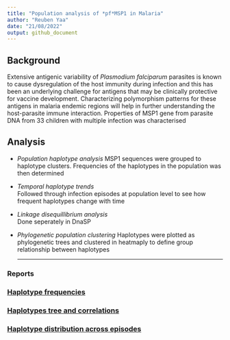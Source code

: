 ```yaml
---
title: "Population analysis of *pf*MSP1 in Malaria"
author: "Reuben Yaa"
date: "21/08/2022"
output: github_document
---
```

## Background
  
Extensive antigenic variability of *Plasmodium falciparum* parasites is known to cause dysregulation of the host immunity during infection and this has been an underlying challenge for antigens that may be clinically protective for vaccine development.  Characterizing polymorphism patterns for these antigens in malaria endemic regions will help in further understanding the host-parasite immune interaction. 
Properties of MSP1 gene from parasite DNA from 33 children with multiple infection was characterised

## Analysis
- *Population haplotype analysis*
MSP1 sequences were grouped to haplotype clusters. Frequencies of the haplotypes in the population was then determined

- *Temporal haplotype trends*  
Followed through infection episodes at population level to see how frequent haplotypes change with time

- *Linkage disequillibrium analysis*  
  Done seperately in DnaSP

- *Phylogenetic population clustering* 
  Haplotypes were plotted as phylogenetic trees and clustered in heatmaply to define    group relationship between haplotypes  
<hr>
  
### Reports
  
  
### [Haplotype frequencies](https://mangiruben.github.io/Haplotype-population-analysis-of-pf-MSP1-in-Malaria/code/haplo_freq)
### [Haplotypes tree and correlations](https://mangiruben.github.io/Haplotype-population-analysis-of-pf-MSP1-in-Malaria/code/haplo_tree_cor)
### [Haplotype distribution across episodes](https://mangiruben.github.io/Haplotype-population-analysis-of-pf-MSP1-in-Malaria/code/hap_distribution)

